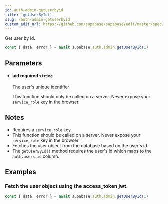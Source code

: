 ```yaml
---
id: auth-admin-getuserbyid
title: 'getUserById()'
slug: /auth-admin-getuserbyid
custom_edit_url: https://github.com/supabase/supabase/edit/master/spec/supabase_js_v2_legacy.yml
---
```



Get user by id.

```js
const { data, error } = await supabase.auth.admin.getUserById(1)
```

## Parameters

<ul className="method-list-group">
  
<li className="method-list-item">
  <h4 className="method-list-item-label">
    <span className="method-list-item-label-name">
      uid
    </span>
    <span className="method-list-item-label-badge required">
      required
    </span>
    <span className="method-list-item-validation">
      <code>string</code>
    </span>
  </h4>
  <div class="method-list-item-description">

The user's unique identifier

This function should only be called on a server. Never expose your `service_role` key in the browser.

  </div>
  
</li>

</ul>

## Notes

- Requires a `service_role` key.
- This function should be called on a server. Never expose your `service_role` key in the browser.
- Fetches the user object from the database based on the user's id.
- The `getUserById()` method requires the user's id which maps to the `auth.users.id` column.

## Examples

### Fetch the user object using the access_token jwt.

```js
const { data, error } = await supabase.auth.admin.getUserById(1)
```

